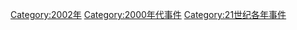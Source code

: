[[Category:2002年|Category:2002年]]
[[Category:2000年代事件|Category:2000年代事件]]
[[Category:21世纪各年事件|Category:21世纪各年事件]]